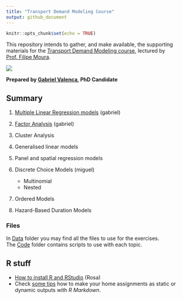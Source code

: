 ```yaml
---
title: "Transport Demand Modeling Course"
output: github_document
---
```


```r
knitr::opts_chunk$set(echo = TRUE)
```
This repository intends to gather, and make available, the supporting materials for the [Transport Demand Modeling course](https://fenix.tecnico.ulisboa.pt/disciplinas/MPTra/2020-2021/1-semestre/materiais-de-apoio), lectured by [Prof. Filipe Moura](https://ushift.tecnico.ulisboa.pt/team-filipe-moura/).

![](README_files/ISTlogo.png)

**Prepared by [Gabriel Valença](https://ushift.tecnico.ulisboa.pt/team-gabriel-valenca/), PhD Candidate** 



## Summary

  1. [Multiple Linear Regression models](1-MultipleLinearRegression.md) (gabriel)
  2. [Factor Analysis]("2-FactorAnalysis.md") (gabriel)
  3. Cluster Analysis
  4. Generalised linear models
  5. Panel and spatial regression models 
  6. Discrete Choice Models (miguel)
  
     * Multinomial
     * Nested
    
  7. Ordered Models
  8. Hazard-Based Duration Models
  
### Files
In [Data]("Data/") folder you may find all the files to use for the exercises.   
The [Code]("Code/") folder contains scripts to use with each topic.

## R stuff
* [How to install R and RStudio]("0-InstallR.md") (Rosa)
* Check [some tips](RMarkdownReports.md) how to make your home assignments as static or dynamic outputs with *R Markdown*.


